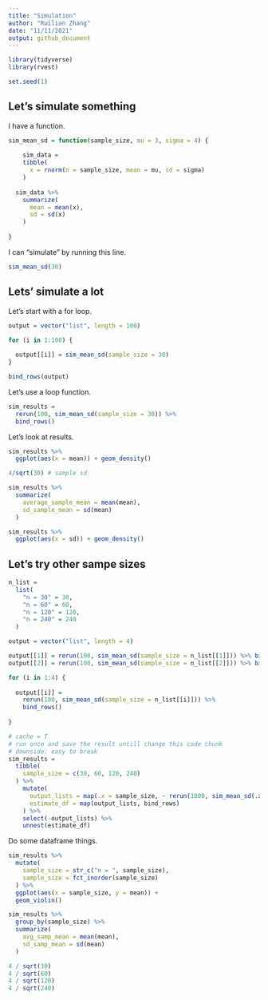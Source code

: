 ```yaml
---
title: "Simulation"
author: "Ruilian Zhang"
date: "11/11/2021"
output: github_document
---
```


```r
library(tidyverse)
library(rvest)

set.seed(1)
```


## Let's simulate something

I have a function.
 
```r
sim_mean_sd = function(sample_size, mu = 3, sigma = 4) {
  
    sim_data = 
    tibble(
      x = rnorm(n = sample_size, mean = mu, sd = sigma)
    )
  
  sim_data %>% 
    summarize(
      mean = mean(x),
      sd = sd(x)
    )
  
}
```

I can "simulate" by running this line.

```r
sim_mean_sd(30)
```


## Lets' simulate a lot

Let's start with a for loop.

```r
output = vector("list", length = 100)

for (i in 1:100) {
  
  output[[i]] = sim_mean_sd(sample_size = 30)
}

bind_rows(output)
```

Let's use a loop function.

```r
sim_results = 
  rerun(100, sim_mean_sd(sample_size = 30)) %>% 
  bind_rows()
```

Let's look at results.

```r
sim_results %>% 
  ggplot(aes(x = mean)) + geom_density()

4/sqrt(30) # sample sd

sim_results %>% 
  summarize(
    average_sample_mean = mean(mean),
    sd_sample_mean = sd(mean)
  )

sim_results %>% 
  ggplot(aes(x = sd)) + geom_density()
```


## Let's try other sampe sizes

```r
n_list = 
  list(
    "n = 30" = 30,
    "n = 60" = 60,
    "n = 120" = 120,
    "n = 240" = 240
  )

output = vector("list", length = 4)

output[[1]] = rerun(100, sim_mean_sd(sample_size = n_list[[1]])) %>% bind_rows()
output[[2]] = rerun(100, sim_mean_sd(sample_size = n_list[[2]])) %>% bind_rows()

for (i in 1:4) {
  
  output[[i]] = 
    rerun(100, sim_mean_sd(sample_size = n_list[[i]])) %>%
    bind_rows()
  
}
```


```r
# cache = T
# run once and save the result untill change this code chunk
# downside: easy to break
sim_results = 
  tibble(
    sample_size = c(30, 60, 120, 240)
  ) %>% 
    mutate(
      output_lists = map(.x = sample_size, ~ rerun(1000, sim_mean_sd(.x))),
      estimate_df = map(output_lists, bind_rows)
    ) %>% 
    select(-output_lists) %>% 
    unnest(estimate_df)
```

Do some dataframe things.

```r
sim_results %>%
  mutate(
    sample_size = str_c("n = ", sample_size),
    sample_size = fct_inorder(sample_size)
  ) %>% 
  ggplot(aes(x = sample_size, y = mean)) +
  geom_violin()
```

```r
sim_results %>% 
  group_by(sample_size) %>% 
  summarize(
    avg_samp_mean = mean(mean),
    sd_samp_mean = sd(mean)
  )

4 / sqrt(30)
4 / sqrt(60)
4 / sqrt(120)
4 / sqrt(240)
```

